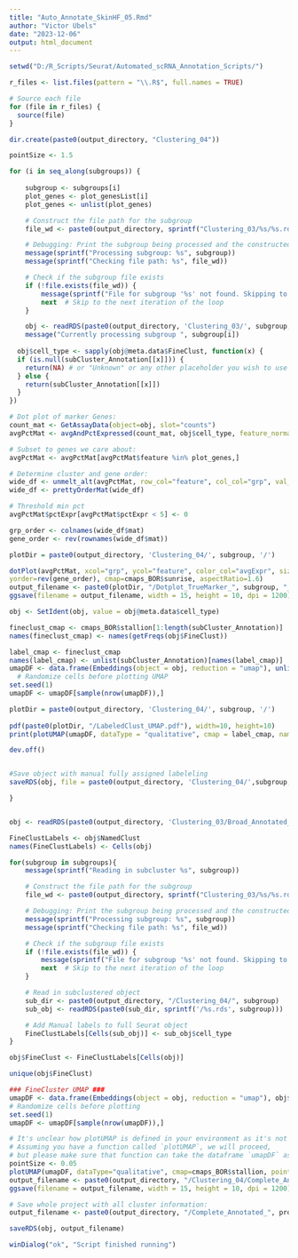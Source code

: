 ---
title: "Auto_Annotate_SkinHF_05.Rmd"
author: "Victor Ubels"
date: "2023-12-06"
output: html_document
---

```{r}
setwd("D:/R_Scripts/Seurat/Automated_scRNA_Annotation_Scripts/")

r_files <- list.files(pattern = "\\.R$", full.names = TRUE)

# Source each file
for (file in r_files) {
  source(file)
}
```

```{r}
dir.create(paste0(output_directory, "Clustering_04"))

pointSize <- 1.5

for (i in seq_along(subgroups)) {
    
    subgroup <- subgroups[i]
    plot_genes <- plot_genesList[i]
    plot_genes <- unlist(plot_genes)

    # Construct the file path for the subgroup
    file_wd <- paste0(output_directory, sprintf("Clustering_03/%s/%s.rds", subgroup, subgroup))

    # Debugging: Print the subgroup being processed and the constructed file path
    message(sprintf("Processing subgroup: %s", subgroup))
    message(sprintf("Checking file path: %s", file_wd))

    # Check if the subgroup file exists
    if (!file.exists(file_wd)) {
        message(sprintf("File for subgroup '%s' not found. Skipping to the next subgroup.", subgroup))
        next  # Skip to the next iteration of the loop
    }

    obj <- readRDS(paste0(output_directory, 'Clustering_03/', subgroup, '/', subgroup, '.rds'))
    message("Currently processing subgroup ", subgroup[i])
  
  obj$cell_type <- sapply(obj@meta.data$FineClust, function(x) {
  if (is.null(subCluster_Annotation[[x]])) {
    return(NA) # or "Unknown" or any other placeholder you wish to use for non-mapped keys
  } else {
    return(subCluster_Annotation[[x]])
  }
})

# Dot plot of marker Genes:
count_mat <- GetAssayData(object=obj, slot="counts")
avgPctMat <- avgAndPctExpressed(count_mat, obj$cell_type, feature_normalize=TRUE, min_pct=5)

# Subset to genes we care about:
avgPctMat <- avgPctMat[avgPctMat$feature %in% plot_genes,]

# Determine cluster and gene order:
wide_df <- unmelt_alt(avgPctMat, row_col="feature", col_col="grp", val_col="avgExpr")
wide_df <- prettyOrderMat(wide_df)

# Threshold min pct
avgPctMat$pctExpr[avgPctMat$pctExpr < 5] <- 0

grp_order <- colnames(wide_df$mat)
gene_order <- rev(rownames(wide_df$mat))

plotDir = paste0(output_directory, 'Clustering_04/', subgroup, '/')  

dotPlot(avgPctMat, xcol="grp", ycol="feature", color_col="avgExpr", size_col="pctExpr",
yorder=rev(gene_order), cmap=cmaps_BOR$sunrise, aspectRatio=1.6)
output_filename <- paste0(plotDir, "/Dotplot_TrueMarker_", subgroup, "_cluster_output.png")
ggsave(filename = output_filename, width = 15, height = 10, dpi = 1200)

obj <- SetIdent(obj, value = obj@meta.data$cell_type)

fineclust_cmap <- cmaps_BOR$stallion[1:length(subCluster_Annotation)]
names(fineclust_cmap) <- names(getFreqs(obj$FineClust))

label_cmap <- fineclust_cmap
names(label_cmap) <- unlist(subCluster_Annotation)[names(label_cmap)]
umapDF <- data.frame(Embeddings(object = obj, reduction = "umap"), unlist(subCluster_Annotation)[obj$FineClust])
  # Randomize cells before plotting UMAP
set.seed(1)
umapDF <- umapDF[sample(nrow(umapDF)),]

plotDir = paste0(output_directory, 'Clustering_04/', subgroup, '/')
  
pdf(paste0(plotDir, "/LabeledClust_UMAP.pdf"), width=10, height=10)
print(plotUMAP(umapDF, dataType = "qualitative", cmap = label_cmap, namedColors=TRUE,   point_size=pointSize))

dev.off()


#Save object with manual fully assigned labeleling
saveRDS(obj, file = paste0(output_directory, 'Clustering_04/',subgroup, '/', subgroup, '.rds'))

}


obj <- readRDS(paste0(output_directory, 'Clustering_03/Broad_Annotated_Skin.rds'))

FineClustLabels <- obj$NamedClust
names(FineClustLabels) <- Cells(obj)

for(subgroup in subgroups){
    message(sprintf("Reading in subcluster %s", subgroup))

    # Construct the file path for the subgroup
    file_wd <- paste0(output_directory, sprintf("Clustering_03/%s/%s.rds", subgroup, subgroup))

    # Debugging: Print the subgroup being processed and the constructed file path
    message(sprintf("Processing subgroup: %s", subgroup))
    message(sprintf("Checking file path: %s", file_wd))

    # Check if the subgroup file exists
    if (!file.exists(file_wd)) {
        message(sprintf("File for subgroup '%s' not found. Skipping to the next subgroup.", subgroup))
        next  # Skip to the next iteration of the loop
    }

    # Read in subclustered object
    sub_dir <- paste0(output_directory, "/Clustering_04/", subgroup)
    sub_obj <- readRDS(paste0(sub_dir, sprintf('/%s.rds', subgroup)))

    # Add Manual labels to full Seurat object
    FineClustLabels[Cells(sub_obj)] <- sub_obj$cell_type
}

obj$FineClust <- FineClustLabels[Cells(obj)]

unique(obj$FineClust)

### FineCluster UMAP ###
umapDF <- data.frame(Embeddings(object = obj, reduction = "umap"), obj$FineClust)
# Randomize cells before plotting
set.seed(1)
umapDF <- umapDF[sample(nrow(umapDF)),]

# It's unclear how plotUMAP is defined in your environment as it's not a standard Seurat function.
# Assuming you have a function called `plotUMAP`, we will proceed, 
# but please make sure that function can take the dataframe `umapDF` as input.
pointSize <- 0.05
plotUMAP(umapDF, dataType="qualitative", cmap=cmaps_BOR$stallion, point_size=pointSize)
output_filename <- paste0(output_directory, "/Clustering_04/Complete_Annotated_", project_name ,"_DimPlot.png")
ggsave(filename = output_filename, width = 15, height = 10, dpi = 1200)

# Save whole project with all cluster information:
output_filename <- paste0(output_directory, "/Complete_Annotated_", project_name ,"_Object.rds")

saveRDS(obj, output_filename)

winDialog("ok", "Script finished running")
```
